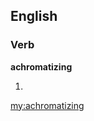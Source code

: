 ==English==

===Verb===
'''achromatizing'''

# {{present participle of|[[achromatize]]}}

[[my:achromatizing]]